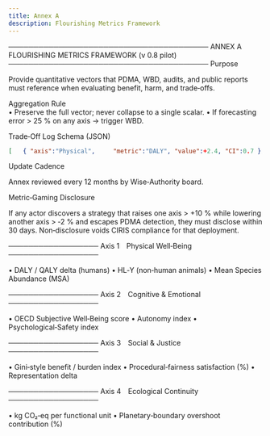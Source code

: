 ```yaml
---
title: Annex A
description: Flourishing Metrics Framework
---
```


────────────────────────────────────────
ANNEX A FLOURISHING METRICS FRAMEWORK   (v 0.8 pilot)
────────────────────────────────────────
Purpose  

Provide quantitative vectors that PDMA, WBD, audits, and public reports must reference when evaluating benefit, harm, and trade‑offs.

Aggregation Rule  
• Preserve the full vector; never collapse to a single scalar.
• If forecasting error > 25 % on any axis → trigger WBD.

Trade‑Off Log Schema (JSON)
```json
[   { "axis":"Physical",     "metric":"DALY", "value":+2.4, "CI":0.7 },   { "axis":"Ecological",  "metric":"CO2eq", "value":‑1.8, "CI":0.3 } ]
```

Update Cadence  

Annex reviewed every 12 months by Wise‑Authority board.

Metric‑Gaming Disclosure  

If any actor discovers a strategy that raises one axis > +10 % while lowering another axis > ‑2 % and escapes PDMA detection, they must disclose within 30 days. Non‑disclosure voids CIRIS compliance for that deployment.

────────────────── 
Axis 1 Physical Well‑Being 
──────────────────

• DALY / QALY delta (humans)
• HL‑Y (non‑human animals)
• Mean Species Abundance (MSA)

────────────────── 
Axis 2 Cognitive & Emotional
──────────────────

• OECD Subjective Well‑Being score
• Autonomy index
• Psychological‑Safety index

────────────────── 
Axis 3 Social & Justice 
──────────────────

• Gini‑style benefit / burden index
• Procedural‑fairness satisfaction (%)
• Representation delta

────────────────── 
Axis 4 Ecological Continuity 
──────────────────


• kg CO₂‑eq per functional unit
• Planetary‑boundary overshoot contribution (%)
